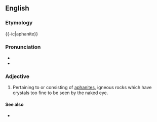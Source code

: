 ==English==


===Etymology===

{{-ic|aphanite}}

===Pronunciation===

*{{IPA|æfəˈnɪtɪk}}
*{{rhymes|ɪtɪk}}

===Adjective===
{{en-adj}}

#{{geology}} Pertaining to or consisting of [[aphanite]]s, igneous rocks which have crystals too fine to be seen by the naked eye.

====See also====
*{{pedialite|aphanite}}